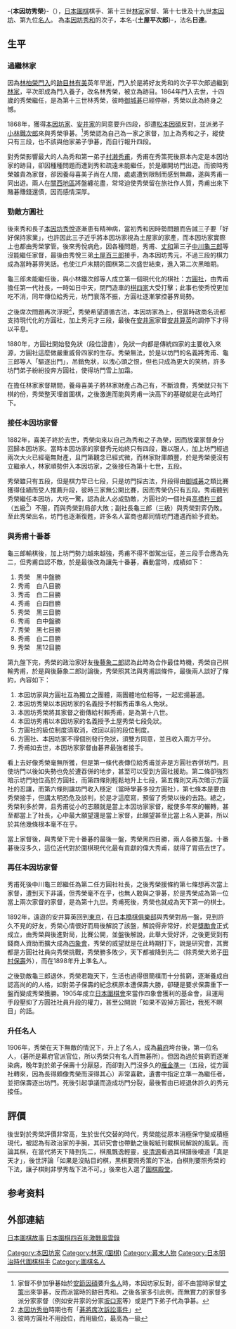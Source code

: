 {{redirect|林秀榮|其他用法|林秀榮 (消歧義)}}
-{'''本因坊秀榮'''}-（{{bd|1852年|11月1日|1907年|2月10日|catIdx=H}}），[[日本|日本]][[圍棋|圍棋]]棋手、第十三世[[林家_(圍棋)|林家]]家督、第十七世及十九世[[本因坊|本因坊]]、第九位[[名人戰_(日本圍棋)|名人]]。 為[[本因坊秀和|本因坊秀和]]的次子，本名-{'''土屋平次郎'''}-，法名'''日達'''。

==生平==
===過繼林家===
因為[[林柏榮門入|林柏榮門入]]的[[跡目|跡目]][[林有美|林有美]]英年早逝，門入於是將好友秀和的次子平次郎過繼到[[林家_(圍棋)|林家]]，平次郎成為門入養子，改名林秀榮，被立為跡目。1864年門入去世，十四歲的秀榮繼任，是為第十三世林秀榮，彼時[[御城棋|御城碁]]已經停辦，秀榮以此為終身之憾。

1868年，獲得[[本因坊家|本因坊家]]、[[安井家|安井家]]的同意要升四段，卻遭[[第十三世井上因碩|松本因碩]]反對，並派弟子[[小林鐵次郎|小林鐵次郎]]來與秀榮爭碁。<ref>家督不參加爭碁始於[[第十一世井上因碩|安節因碩]]要升[[名人|名人]]時，本因坊家反對，卻不由當時家督[[本因坊丈策|丈策]]出來爭碁，反而派當時的跡目秀和。之後各家多引此例，而無實力的家督多派分家家督（例如安井家的分家[[坂口家|坂口家]]等）或是門下弟子代為爭碁。</ref>秀榮認為自己為一家之家督，加上為秀和之子，縱使只有三段，也不該與他家弟子爭碁，而自行報升四段。

對秀榮影響最大的人為秀和第一弟子[[本因坊秀甫|村濑秀甫]]，秀甫在秀策死後原本內定是本因坊家的跡目，卻因種種問題而遭到秀和疏遠未能繼任，於是離開坊門出遊。而彼時秀榮雖貴為家督，卻因養母喜美子尚在人間，處處遭到限制而感到無趣，遂與秀甫一同出遊。兩人在[[關西地區|關西地區]]將盤纏花盡，常常迫使秀榮留在旅社作人質，秀甫出來下賭碁賺錢還債，因而感情深厚。

===勁敵方圓社===
後來秀和長子[[本因坊秀悅|本因坊秀悅]]逐漸患有精神病，當初秀和因時勢問題而告誡三子要「好好保持家業」，也許因此三子近乎將本因坊家視為土屋家的家產，而本因坊家實際上也都由秀榮掌管。後來秀悅病危，因各種問題，秀甫、[[本因坊丈和|丈和]]第三子[[中川龜三郎|中川龜三郎]]等沒能繼任家督，最後由秀悅三弟[[本因坊秀元|土屋百三郎]]接手，為本因坊秀元，不過三段的棋力成為當時碁界笑話。也使江戶末期的圍棋第二次盛世結束，進入第二次黑暗期。

龜三郎未能繼任後，與小林鐵次郎等人成立第一個現代化的棋社：[[方圓社|方圓社]]，由秀甫擔任第一代社長，一時如日中天，閉門造車的[[圍棋四大家|棋四家]]大受打擊；此事也使秀悅更加吃不消，同年傳位給秀元，坊門衰落不振，方圓社逐漸掌控碁界局勢。

之後席次問題再次浮現<ref>[[本因坊秀伯|本因坊秀伯]]時期也有「[[碁將席次訴訟事件|碁將席次訴訟事件]]」</ref>，秀榮希望遵循古法，本因坊家為上，但當時政商名流都支持現代化的方圓社，加上秀元才三段，最後在[[安井家|安井家]]家督[[安井算英|安井算英]]的調停下才得以平息。

1880年，方圓社開始發免狀（段位證書），免狀一向都是傳統四家的主要收入來源，方圓社這麼做嚴重威脅四家的生存。秀榮無法，於是以坊門的名義將秀甫、龜三郎等人「驅逐出門」，吊銷免狀，以洩心頭之恨，但也只成為更大的笑柄，許多坊門弟子紛紛投奔方圓社，使得坊門雪上加霜。

在擔任林家家督期間，養母喜美子將林家財產占為己有，不斷浪費，秀榮就只有下棋的份，秀榮整天埋首圍棋，之後激進而能與秀甫一決高下的基礎就是在此時打下。

===接任本因坊家督===
1882年，喜美子終於去世，秀榮向來以自己為秀和之子為榮，因而放棄家督身分回歸本因坊家。當時本因坊家的家督秀元始終只有四段，難以服人，加上坊門經過兩次大火已經毫無財產，且門第觀念已經式微，而林家財庫頗豐，於是秀榮便沒有立繼承人，林家順勢併入本因坊家，之後接任為第十七世，五段。

秀榮雖只有五段，但是棋力早已七段，只是坊門採古法，升段得由[[御城碁|御城碁]]之類比賽獲得佳績而受人推薦升段，彼時三家無公開比賽，因而秀榮仍只有五段。秀甫聽到秀榮繼任本因坊，大吃一驚，認為此人必成勁敵，方圓社的一個社員[[高橋杵三郎|高橋杵三郎]]（五級<ref>彼時方圓社不用段位，而用級位，最高為一級</ref>）不服，而與秀榮對局卻大敗；副社長龜三郎（三級）與秀榮對弈仍敗。至此秀榮出名，坊門也逐漸復甦，許多名人富商也都同情坊門遭遇而給予資助。

===與秀甫十番碁===
龜三郎輸棋後，加上坊門勢力越來越強，秀甫不得不御駕出征，差三段手合應為先二，但秀甫自認不敵，於是最後改為讓先十番碁，轟動當時，成績如下：

#秀榮　黑中盤勝 
#秀甫　白八目勝 
#秀甫　白二目勝 
#秀甫　白四目勝 
#秀榮　黑三目勝 
#秀甫　白中盤勝 
#秀榮　黑七目勝 
#秀甫　白二目勝
#秀榮　黑12目勝

第九盤下完，秀榮的政治家好友[[後藤象二郎|後藤象二郎]]認為此時為合作最佳時機，秀榮自己棋輸秀甫，於是與後藤象二郎討論後，秀榮照其法與秀甫談條件，最後兩人談好了條約，內容如下：

#本因坊家與方圓社互為獨立之團體，兩團體地位相等，一起宏揚碁道。 
#本因坊秀榮以本因坊家的名義授予村賴秀甫準名人免狀。 
#本因坊秀榮將其家督之銜傳給村賴秀甫，是為第十八世。 
#本因坊秀甫以本因坊家的名義授予土屋秀榮七段免狀。 
#方圓社的級位制度須取消，改回以前的段位制度。 
#方圓社、本因坊家不得個別發行免狀，須雙方同意，並且收入兩方平分。 
#秀甫如去世，本因坊家家督由碁界最強者接手。 

看上去好像秀榮毫無所獲，但是第一條代表傳位給秀甫並非是方圓社吞併坊門，且使坊門以後如失勢也免於遭吞併的地步，甚至可以受到方圓社援助。第二條卻強烈暗示坊門地位高於方圓社，而第四條則輕鬆地升上七段，第五條則又再次暗示方圓社的忍讓，而第六條則讓坊門收入穩定（當時學碁多投方圓社），第七條本是要由秀榮接手，但講太明恐危及談判，於是才這麼寫，預留了秀榮以後的去路。總之，秀榮利多於弊，且秀甫從小的志願就是當上本因坊家家督，縱使多年來的輾轉，甚至都當上了社長，心中最大願望還是當上家督，此願望甚至比當上名人更甚，所以於其他幾條根本毫不在乎。

當上家督後，與秀榮下完十番碁的最後一盤，秀榮黑四目勝，兩人各勝五盤。十番碁後沒多久，這位近代對於圍棋現代化最有貢獻的偉大秀甫，就得了胃癌去世了。

===再任本因坊家督===
秀甫死後中川龜三郎繼任為第二任方圓社社長，之後秀榮援條約第七條想再次當上家督，遭到天下非議，但秀榮毫不在乎，也無人敢與之爭碁，於是秀榮成為第一位當上兩次家督的家督，是為第十九世。秀甫死後，秀榮也就成為天下第一的棋士。

1892年，遠遊的安井算英回到[[東京|東京]]，在[[日本橋棋俱樂部|日本橋棋俱樂部]]與秀榮對局一盤，見到許久不見的好友，秀榮心情很好而局後解說了該盤，解說得非常好，於是[[獎勵會|獎勵會]]正式成立，由秀榮與後進對局，比賽公開，並盤後解說，此舉大受好評，之後更受到有錢商人資助而擴大成為[[四象會|四象會]]，秀榮的威望就是在此時期打下，說是研究會，其實都是方圓社社員向秀榮挑戰，秀榮勝多敗少，天下都被降到先二（除秀榮大弟子[[本因坊秀哉|田村保壽]]外），而在1898年升上準名人。

之後勁敵龜三郎退休，秀榮君臨天下，生活也過得很簡樸而十分貧窮，逐漸養成自認高尚的的人格，如對弟子保壽的紀念棋原本遭保壽大勝，卻硬是要求保壽重下一盤而變成秀榮獲勝。1905年成立[[日本圍棋會|日本圍棋會]]來當作四象會獲利的基金會，且運用手段壓抑了方圓社社員升段的權力，甚至公開說「如果不毀掉方圓社，我死不瞑目」的話。

===升任名人===
1906年，秀榮在天下無敵的情況下，升上了名人，成為[[幕府|幕府]]垮台後，第一位名人，（碁所是幕府官派官位，所以秀榮只有名人而無碁所）。但因為過於貧窮而逐漸染病，晚年對於弟子保壽十分厭惡，而卻對入門沒多久的[[雁金準一|雁金準一]]（五段，從方圓社轉來，因為長得頗像秀榮而深得其心）非常喜歡，遺書中指定立準一為繼任者，並把保壽逐出坊門。死後引起爭議而造成坊門分裂，最後暫由已經退休許久的秀元接任。

==評價==
後世對於秀榮評價非常高，生於世代交替的時代，秀榮能從原本消極保守變成積極現代，被認為有政治家的手腕，其研究會也帶動之後報紙刊載棋局解說的風氣。而論其棋，在當代將天下降到先二，棋風飄逸輕靈，[[吳清源|吳清源]]看過其棋譜後嘆道「真是天才」，後世評論「如果是沒貼目的棋，黑棋要照秀策的下法，白棋則要照秀榮的下法，讓子棋則非學秀哉下法不可。」後來也入選了[[圍棋殿堂|圍棋殿堂]]。

==参考资料==
{{reflist}}

== 外部連結 ==
[https://web.archive.org/web/20150418000611/http://www.flygo.net/history/jhistory/jhistory_index.html 日本圍棋故事]
[https://web.archive.org/web/20060407012035/http://shy.taiwango.net/article/gofight/gofight.htm 日本圍棋四百年激戰風雲錄]

{{圍棋林家}}
{{本因坊}}
{{圍棋名人}}
{{围棋殿堂}}

[[Category:本因坊家|Category:本因坊家]]
[[Category:林家_(圍棋)|Category:林家 (圍棋)]]
[[Category:幕末人物|Category:幕末人物]]
[[Category:日本明治時代圍棋棋手|Category:日本明治時代圍棋棋手]]
[[Category:圍棋名人|Category:圍棋名人]]